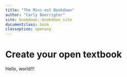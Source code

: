 ```yaml
---
title: "The Mini-est Bookdown"
author: "Carly Boerrigter"
site: bookdown::bookdown_site
documentclass: book
classoption: openany
---
```


# Create your open textbook

Hello, world!!!
